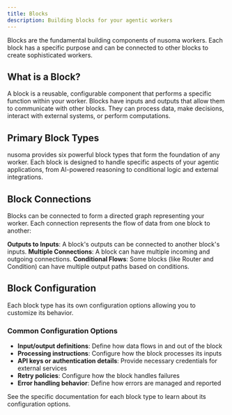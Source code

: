 ```yaml
---
title: Blocks
description: Building blocks for your agentic workers
---
```



Blocks are the fundamental building components of nusoma workers. Each block has a specific purpose and can be connected to other blocks to create sophisticated workers.

## What is a Block?

A block is a reusable, configurable component that performs a specific function within your worker. Blocks have inputs and outputs that allow them to communicate with other blocks. They can process data, make decisions, interact with external systems, or perform computations.

## Primary Block Types

nusoma provides six powerful block types that form the foundation of any worker. Each block is designed to handle specific aspects of your agentic applications, from AI-powered reasoning to conditional logic and external integrations.

<BlockTypes />

## Block Connections

Blocks can be connected to form a directed graph representing your worker. Each connection represents the flow of data from one block to another:

<Steps>
  <Step>
    <strong>Outputs to Inputs</strong>: A block's outputs can be connected to another block's
    inputs.
  </Step>
  <Step>
    <strong>Multiple Connections</strong>: A block can have multiple incoming and outgoing
    connections.
  </Step>
  <Step>
    <strong>Conditional Flows</strong>: Some blocks (like Router and Condition) can have multiple
    output paths based on conditions.
  </Step>
</Steps>

## Block Configuration

Each block type has its own configuration options allowing you to customize its behavior.

### Common Configuration Options

- **Input/output definitions**: Define how data flows in and out of the block
- **Processing instructions**: Configure how the block processes its inputs
- **API keys or authentication details**: Provide necessary credentials for external services
- **Retry policies**: Configure how the block handles failures
- **Error handling behavior**: Define how errors are managed and reported

See the specific documentation for each block type to learn about its configuration options.
